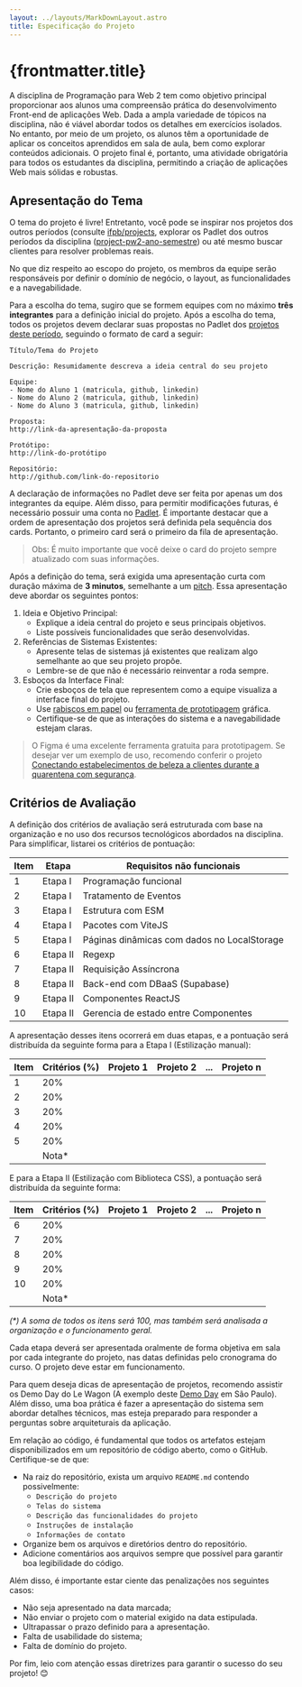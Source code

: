 ```yaml
---
layout: ../layouts/MarkDownLayout.astro
title: Especificação do Projeto
---
```



# {frontmatter.title}

A disciplina de Programação para Web 2 tem como objetivo principal proporcionar aos alunos uma compreensão prática do desenvolvimento Front-end de aplicações Web. Dada a ampla variedade de tópicos na disciplina, não é viável abordar todos os detalhes em exercícios isolados. No entanto, por meio de um projeto, os alunos têm a oportunidade de aplicar os conceitos aprendidos em sala de aula, bem como explorar conteúdos adicionais. O projeto final é, portanto, uma atividade obrigatória para todos os estudantes da disciplina, permitindo a criação de aplicações Web mais sólidas e robustas.

## Apresentação do Tema

O tema do projeto é livre! Entretanto, você pode se inspirar nos projetos dos outros períodos (consulte  <a href={SUBJECT.PROJECTS_URL.github} target="_blank">ifpb/projects</a>, explorar os Padlet dos outros períodos da disciplina ([project-pw2-ano-semestre](https://padlet.com/lucachaves/)) ou até mesmo buscar clientes para resolver problemas reais.

No que diz respeito ao escopo do projeto, os membros da equipe serão responsáveis por definir o domínio de negócio, o layout, as funcionalidades e a navegabilidade.

Para a escolha do tema, sugiro que se formem equipes com no máximo **três integrantes** para a definição inicial do projeto. Após a escolha do tema, todos os projetos devem declarar suas propostas no Padlet dos <a href={SUBJECT.PROJECTS_URL.padlet} target="_blank">projetos deste período</a>, seguindo o formato de card a seguir:

```text title="Conteúdo do Card"
Título/Tema do Projeto

Descrição: Resumidamente descreva a ideia central do seu projeto

Equipe:
- Nome do Aluno 1 (matricula, github, linkedin)
- Nome do Aluno 2 (matricula, github, linkedin)
- Nome do Aluno 3 (matricula, github, linkedin)

Proposta:
http://link-da-apresentação-da-proposta

Protótipo:
http://link-do-protótipo

Repositório:
http://github.com/link-do-repositorio
```

A declaração de informações no Padlet deve ser feita por apenas um dos integrantes da equipe. Além disso, para permitir modificações futuras, é necessário possuir uma conta no [Padlet](https://padlet.com/referrals/lucachaves). É importante destacar que a ordem de apresentação dos projetos será definida pela sequência dos cards. Portanto, o primeiro card será o primeiro da fila de apresentação.

> Obs: É muito importante que você deixe o card do projeto sempre atualizado com suas informações.

Após a definição do tema, será exigida uma apresentação curta com duração máxima de **3 minutos**, semelhante a um [pitch](https://endeavor.org.br/dinheiro/como-elaborar-um-pitch-quase-perfeito/). Essa apresentação deve abordar os seguintes pontos:

1. Ideia e Objetivo Principal:
     - Explique a ideia central do projeto e seus principais objetivos.
     - Liste possíveis funcionalidades que serão desenvolvidas.
2. Referências de Sistemas Existentes:
      - Apresente telas de sistemas já existentes que realizam algo semelhante ao que seu projeto propõe.
      - Lembre-se de que não é necessário reinventar a roda sempre.
3. Esboços da Interface Final:
     - Crie esboços de tela que representem como a equipe visualiza a interface final do projeto.
     - Use [rabiscos em papel](<(https://developers.google.com/web/fundamentals/design-and-ux/ux-basics/)>) ou [ferramenta de prototipagem](https://uxtools.co/tools/prototyping) gráfica.
     - Certifique-se de que as interações do sistema e a navegabilidade estejam claras.

> O Figma é uma excelente ferramenta gratuita para prototipagem. Se desejar ver um exemplo de uso, recomendo conferir o projeto [Conectando estabelecimentos de beleza a clientes durante a quarentena com segurança](https://medium.com/@nativasconcelos/conectando-estabelecimentos-de-beleza-a-clientes-durante-a-quarentena-com-seguran%C3%A7a-ebf0584b1de1).


## Critérios de Avaliação

A definição dos critérios de avaliação será estruturada com base na organização e no uso dos recursos tecnológicos abordados na disciplina. Para simplificar, listarei os critérios de pontuação:

| Item | Etapa    | Requisitos não funcionais                   |
| ---- | -------- | ------------------------------------------- |
| 1    | Etapa I  | Programação funcional                       |
| 2    | Etapa I  | Tratamento de Eventos                       |
| 3    | Etapa I  | Estrutura com ESM                           |
| 4    | Etapa I  | Pacotes com ViteJS                          |
| 5    | Etapa I  | Páginas dinâmicas com dados no LocalStorage |
| 6    | Etapa II | Regexp                                      |
| 7    | Etapa II | Requisição Assíncrona                       |
| 8    | Etapa II | Back-end com DBaaS (Supabase)               |
| 9    | Etapa II | Componentes ReactJS                         |
| 10   | Etapa II | Gerencia de estado entre Componentes        |

A apresentação desses itens ocorrerá em duas etapas, e a pontuação será distribuída da seguinte forma para a Etapa I (Estilização manual):

| Item | Critérios (%) | Projeto 1 | Projeto 2 | ... | Projeto n |
| ---- | ------------- | --------- | --------- | --- | --------- |
| 1    | 20%           |           |           |     |           |
| 2    | 20%           |           |           |     |           |
| 3    | 20%           |           |           |     |           |
| 4    | 20%           |           |           |     |           |
| 5    | 20%           |           |           |     |           |
|      | Nota\*        |           |           |     |           |

E para a Etapa II (Estilização com Biblioteca CSS), a pontuação será distribuída da seguinte forma:

| Item | Critérios (%) | Projeto 1 | Projeto 2 | ... | Projeto n |
| ---- | ------------- | --------- | --------- | --- | --------- |
| 6    | 20%           |           |           |     |           |
| 7    | 20%           |           |           |     |           |
| 8    | 20%           |           |           |     |           |
| 9    | 20%           |           |           |     |           |
| 10   | 20%           |           |           |     |           |
|      | Nota\*        |           |           |     |           |

_(\*) A soma de todos os itens será 100, mas também será analisada a organização e o funcionamento geral._

Cada etapa deverá ser apresentada oralmente de forma objetiva em sala por cada integrante do projeto, nas datas definidas pelo cronograma do curso. O projeto deve estar em funcionamento.

Para quem deseja dicas de apresentação de projetos, recomendo assistir os Demo Day do Le Wagon (A exemplo deste [Demo Day](https://www.youtube.com/watch?v=nlC1OBVZuOg&list=PLkbmdtbypn7R_BN6nFX-XZc7uDyMSxhye&index=32) em São Paulo). Além disso, uma boa prática é fazer a apresentação do sistema sem abordar detalhes técnicos, mas esteja preparado para responder a perguntas sobre arquiteturais da aplicação.

Em relação ao código, é fundamental que todos os artefatos estejam disponibilizados em um repositório de código aberto, como o GitHub. Certifique-se de que:

- Na raiz do repositório, exista um arquivo `README.md` contendo possivelmente:
  - `Descrição do projeto`
  - `Telas do sistema`
  - `Descrição das funcionalidades do projeto`
  - `Instruções de instalação`
  - `Informações de contato`
- Organize bem os arquivos e diretórios dentro do repositório.
- Adicione comentários aos arquivos sempre que possível para garantir boa legibilidade do código.

Além disso, é importante estar ciente das penalizações nos seguintes casos:

- Não seja apresentado na data marcada;
- Não enviar o projeto com o material exigido na data estipulada.
- Ultrapassar o prazo definido para a apresentação.
- Falta de usabilidade do sistema;
- Falta de domínio do projeto.

Por fim, leio com atenção essas diretrizes para garantir o sucesso do seu projeto! 😊
